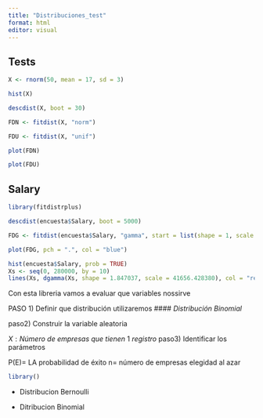 ```yaml
---
title: "Distribuciones_test"
format: html
editor: visual
---
```


## Tests

```r
X <- rnorm(50, mean = 17, sd = 3)
```

```r
hist(X)
```

```r
descdist(X, boot = 30)
```

```r
FDN <- fitdist(X, "norm")
```

```r
FDU <- fitdist(X, "unif")
```

```r
plot(FDN)
```

```r
plot(FDU)
```

## Salary

```r
library(fitdistrplus)
```

```r
descdist(encuesta$Salary, boot = 5000)
```

```r
FDG <- fitdist(encuesta$Salary, "gamma", start = list(shape = 1, scale = 2))
```

```r
plot(FDG, pch = ".", col = "blue")
```

```r
hist(encuesta$Salary, prob = TRUE)
Xs <- seq(0, 280000, by = 10)
lines(Xs, dgamma(Xs, shape = 1.847037, scale = 41656.428380), col = "red")
```

Con esta libreria vamos a evaluar que variables nossirve

PASO 1) Definir que distribución utilizaremos \#### *Distribución Binomial*

paso2) Construir la variable aleatoria

$X: Número\ de\ empresas\ que\ tienen\ 1\ registro$ paso3) Identificar los parámetros

P(E)= LA probabilidad de éxito n= número de empresas elegidad al azar

```r
library()
```

-   Distribucion Bernoulli

-   Ditribucion Binomial
